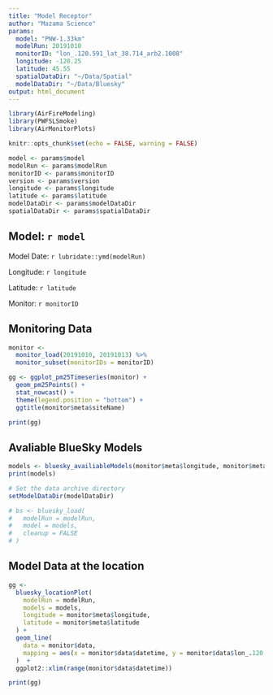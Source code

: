```yaml
---
title: "Model Receptor"
author: "Mazama Science"
params:
  model: "PNW-1.33km"
  modelRun: 20191010
  monitorID: "lon_.120.591_lat_38.714_arb2.1008"
  longitude: -120.25
  latitude: 45.55
  spatialDataDir: "~/Data/Spatial"
  modelDataDir: "~/Data/Bluesky"
output: html_document
---
```


```r
library(AirFireModeling)
library(PWFSLSmoke)
library(AirMonitorPlots)

knitr::opts_chunk$set(echo = FALSE, warning = FALSE)

model <- params$model
modelRun <- params$modelRun
monitorID <- params$monitorID
version <- params$version
longitude <- params$longitude
latitude <- params$latitude
modelDataDir <- params$modelDataDir
spatialDataDir <- params$spatialDataDir
```

## Model: `r model`

Model Date: `r lubridate::ymd(modelRun)`

Longitude: `r longitude`

Latitude: `r latitude`

Monitor: `r monitorID`

## Monitoring Data

```r
monitor <- 
  monitor_load(20191010, 20191013) %>% 
  monitor_subset(monitorIDs = monitorID)

gg <- ggplot_pm25Timeseries(monitor) +
  geom_pm25Points() + 
  stat_nowcast() +
  theme(legend.position = "bottom") +
  ggtitle(monitor$meta$siteName)

print(gg)
```

## Avaliable BlueSky Models

```r
models <- bluesky_availiableModels(monitor$meta$longitude, monitor$meta$latitude)
print(models)
```


```r
# Set the data archive directory
setModelDataDir(modelDataDir)

# bs <- bluesky_load( 
#   modelRun = modelRun, 
#   model = models,
#   cleanup = FALSE
# )
```

## Model Data at the location

```r
gg <- 
  bluesky_locationPlot(
    modelRun = modelRun, 
    models = models, 
    longitude = monitor$meta$longitude, 
    latitude = monitor$meta$latitude
  ) + 
  geom_line(
    data = monitor$data, 
    mapping = aes(x = monitor$data$datetime, y = monitor$data$lon_.120.591_lat_38.714_arb2.1008)
  )  +
  ggplot2::xlim(range(monitor$data$datetime))

print(gg)
```

